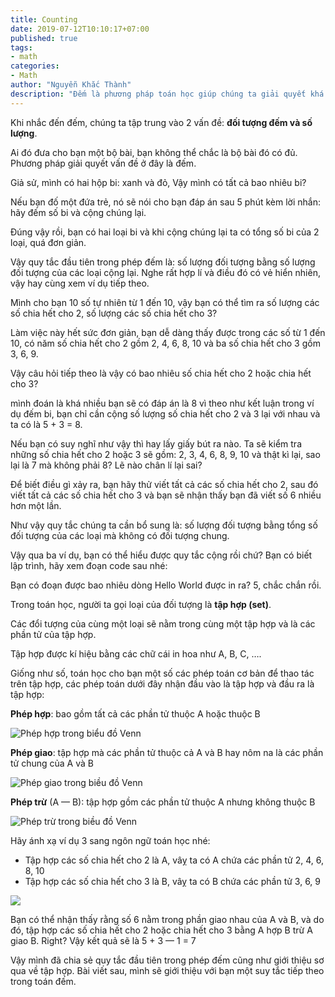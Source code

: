 ```yaml
---
title: Counting
date: 2019-07-12T10:10:17+07:00
published: true
tags:
- math
categories:
- Math
author: "Nguyễn Khắc Thành"
description: "Đếm là phương pháp toán học giúp chúng ta giải quyết khá nhiều các vấn đề trong cuộc sống hằng ngày. Đây là một phương pháp đơn giản nhưng hiệu quả mà chúng ta ít để ý tới hoặc đôi khi không nhận ra. Mở đầu về phép đếm, mình sẽ giới thiệu với các bạn về quy tắc cộng — Rule of Sum."
---
```


Khi nhắc đến đếm, chúng ta tập trung vào 2 vấn đề: __đối tượng đếm và số lượng__.


Ai đó đưa cho bạn một bộ bài, bạn không thể chắc là bộ bài đó có đủ. Phương pháp giải quyết vấn đề ở đây là đếm.


Giả sử, mình có hai hộp bi: xanh và đỏ, Vậy mình có tất cả bao nhiêu bi?


Nếu bạn đố một đứa trẻ, nó sẽ nói cho bạn đáp án sau 5 phút kèm lời nhắn: hãy đếm số bi và cộng chúng lại.


Đúng vậy rồi, bạn có hai loại bi và khi cộng chúng lại ta có tổng số bi của 2 loại, quá đơn giản.


Vậy quy tắc đầu tiên trong phép đếm là: số lượng đối tượng bằng số lượng đối tượng của các loại cộng lại. Nghe rất hợp lí và điều đó có vẻ hiển nhiên, vậy hay cùng xem ví dụ tiếp theo.


Mình cho bạn 10 số tự nhiên từ 1 đến 10, vậy bạn có thể tìm ra số lượng các số chia hết cho 2, số lượng các số chia hết cho 3?


Làm việc này hết sức đơn giản, bạn dễ dàng thấy được trong các số từ 1 đến 10, có năm số chia hết cho 2 gồm 2, 4, 6, 8, 10 và ba số chia hết cho 3 gồm 3, 6, 9.


Vậy câu hỏi tiếp theo là vậy có bao nhiêu số chia hết cho 2 hoặc chia hết cho 3?


mình đoán là khá nhiều bạn sẽ có đáp án là 8 vì theo như kết luận trong ví dụ đếm bi, bạn chỉ cần cộng số lượng số chia hết cho 2 và 3 lại với nhau và ta có là 5 + 3 = 8.


Nếu bạn có suy nghĩ như vậy thì hay lấy giấy bút ra nào. Ta sẽ kiểm tra những số chia hết cho 2 hoặc 3 sẽ gồm: 2, 3, 4, 6, 8, 9, 10 và thật kì lại, sao lại là 7 mà không phải 8? Lẽ nào chân lí lại sai?


Để biết điều gì xảy ra, bạn hãy thử viết tất cả các số chia hết cho 2, sau đó viết tất cả các số chia hết cho 3 và bạn sẽ nhận thấy bạn đã viết số 6 nhiều hơn một lần.


Như vậy quy tắc chúng ta cần bổ sung là: số lượng đối tượng bằng tổng số đối tượng của các loại mà không có đối tượng chung.


Vậy qua ba ví dụ, bạn có thể hiểu được quy tắc cộng rồi chứ? Bạn có biết lập trình, hãy xem đoạn code sau nhé:


Bạn có đoạn được bao nhiêu dòng Hello World được in ra? 5, chắc chắn rồi.


Trong toán học, người ta gọi loại của đối tượng là __tập hợp (set)__.


Các đổi tượng của cùng một loại sẽ nằm trong cùng một tập hợp và là các phần tử của tập hợp.


Tập hợp được kí hiệu bằng các chữ cái in hoa như A, B, C, ….


Giống như số, toán học cho bạn một số các phép toán cơ bản để thao tác trên tập hợp, các phép toán dưới đây nhận đầu vào là tập hợp và đầu ra là tập hợp:


__Phép hợp__: bao gồm tất cả các phần tử thuộc A hoặc thuộc B

<Image
	src="https://firebasestorage.googleapis.com/v0/b/myblog-e552f.appspot.com/o/counting%2Funion-venn.png?alt=media&token=7c302f12-ab27-485e-8de3-59374ac3fb48"
	title="Phép hợp trong biểu đồ Venn"
/>

__Phép giao__: tập hợp mà các phần tử thuộc cả A và B hay nôm na là các phần tử chung của A và B

<Image
	src="https://firebasestorage.googleapis.com/v0/b/myblog-e552f.appspot.com/o/counting%2Fintersection-venn.png?alt=media&token=a05dee0c-f2e3-4bb4-a0b7-42f09c625992"
	title="Phép giao trong biều đồ Venn"
/>

__Phép trừ__ (A — B): tập hợp gồm các phần tử thuộc A nhưng không thuộc B

<Image
	src="https://firebasestorage.googleapis.com/v0/b/myblog-e552f.appspot.com/o/counting%2Fdifferent-venn.png?alt=media&token=44816c2d-f823-4108-9ad4-2db2be4c33d8"
	title="Phép trừ trong biều đồ Venn"
/>

Hãy ánh xạ ví dụ 3 sang ngôn ngữ toán học nhé:

- Tập hợp các số chia hết cho 2 là A, vâỵ ta có A chứa các phần tử 2, 4, 6, 8, 10
- Tập hợp các số chia hết cho 3 là B, vâỵ ta có B chứa các phần tử 3, 6, 9

<Image
	src="https://firebasestorage.googleapis.com/v0/b/myblog-e552f.appspot.com/o/counting%2Funion2-venn.png?alt=media&token=57b26b3f-f3f0-427d-89b3-69c32b734357"
/>

Bạn có thể nhận thấy rằng số 6 nằm trong phần giao nhau của A và B, và do đó, tập hợp các số chia hết cho 2 hoặc chia hết cho 3 bằng A hợp B trừ A giao B. Right? Vậy kết quả sẽ là 5 + 3 — 1 = 7


Vậy mình đã chia sẻ quy tắc đầu tiên trong phép đếm cũng như giới thiệu sơ qua về tập hợp. Bài viết sau, mình sẽ giới thiệu với bạn một suy tắc tiếp theo trong toán đếm.
